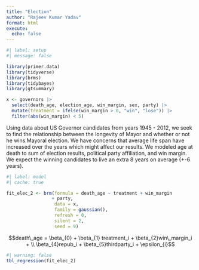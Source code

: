 ```yaml
---
title: "Election"
author: "Rajeev Kumar Yadav"
format: html
execute: 
  echo: false
---
```



```r
#| label: setup
#| message: false

library(primer.data)
library(tidyverse)
library(brms)
library(tidybayes)
library(gtsummary)

x <- governors |> 
  select(death_age, election_age, win_margin, sex, party) |> 
  mutate(treatment = ifelse(win_margin > 0, "win", "lose")) |> 
  filter(abs(win_margin) < 5)
```


Using data about US Governor candidates from years 1945 - 2012, we seek to find the relationship between the longevity of Mayor and whether or not he wins Mayoral election. We have concerns that average life span have increased over the years which might affect our results. We modeled age at death to sum of election results, political party affiliation, and win margin. We expect the winning candidates to live an extra 8 years on average (+-6 years).

```r
#| label: model
#| cache: true

fit_elec_2 <- brm(formula = death_age ~ treatment + win_margin
                 + party,
                  data = x,
                  family = gaussian(),
                  refresh = 0,
                  silent = 2,
                  seed = 9)

```


$$death\_age = \beta_{0} + \beta_{1} treatment_i + \beta_{2}win\_margin_i + \\
\beta_{4}repub_i + \beta_{5}thirdparty_i + \epsilon_{i}$$


```r
#| warning: false
tbl_regression(fit_elec_2)
```

